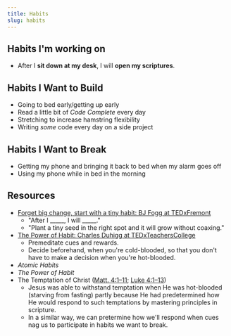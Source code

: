 ```yaml
---
title: Habits
slug: habits
---
```


## Habits I'm working on

- After I **sit down at my desk**, I will **open my scriptures**.

## Habits I Want to Build

- Going to bed early/getting up early
- Read a little bit of _Code Complete_ every day
- Stretching to increase hamstring flexibility
- Writing _some_ code every day on a side project

## Habits I Want to Break

- Getting my phone and bringing it back to bed when my alarm goes off
- Using my phone while in bed in the morning

## Resources

- [Forget big change, start with a tiny habit: BJ Fogg at TEDxFremont](https://youtu.be/AdKUJxjn-R8)
  - "After I _____, I will _____."
  - "Plant a tiny seed in the right spot and it will grow without coaxing."
- [The Power of Habit: Charles Duhigg at TEDxTeachersCollege](https://youtu.be/OMbsGBlpP30)
  - Premeditate cues and rewards.
  - Decide beforehand, when you're cold-blooded, so that you don't have to make a decision when you're hot-blooded.
- _Atomic Habits_
- _The Power of Habit_
- The Temptation of Christ ([Matt. 4:1–11](https://www.churchofjesuschrist.org/study/scriptures/nt/matt/4?lang=eng); [Luke 4:1–13](https://www.churchofjesuschrist.org/study/scriptures/nt/luke/4?lang=eng))
  - Jesus was able to withstand temptation when He was hot-blooded (starving from fasting) partly because He had predetermined how He would respond to such temptations by mastering principles in scripture.
  - In a similar way, we can pretermine how we'll respond when cues nag us to participate in habits we want to break.
